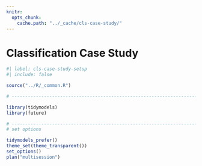```yaml
---
knitr:
  opts_chunk:
    cache.path: "../_cache/cls-case-study/"
---
```


# Classification Case Study {#sec-cls-case-study}

```r
#| label: cls-case-study-setup
#| include: false

source("../R/_common.R")

# ------------------------------------------------------------------------------

library(tidymodels)
library(future)

# ------------------------------------------------------------------------------
# set options

tidymodels_prefer()
theme_set(theme_transparent())
set_options()
plan("multisession")

```
